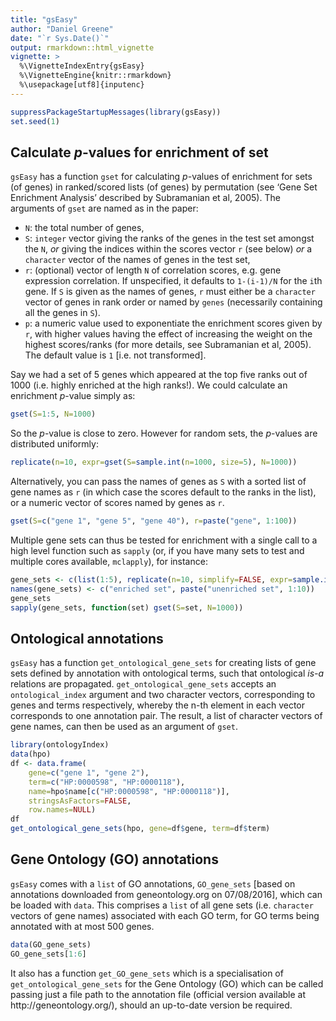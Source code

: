 ```yaml
---
title: "gsEasy"
author: "Daniel Greene"
date: "`r Sys.Date()`"
output: rmarkdown::html_vignette
vignette: >
  %\VignetteIndexEntry{gsEasy}
  %\VignetteEngine{knitr::rmarkdown}
  %\usepackage[utf8]{inputenc}
---
```


```r
suppressPackageStartupMessages(library(gsEasy))
set.seed(1)
```
## Calculate *p*-values for enrichment of set

`gsEasy` has a function `gset` for calculating *p*-values of enrichment for sets (of genes) in ranked/scored lists (of genes) by permutation (see 'Gene Set Enrichment Analysis' described by Subramanian et al, 2005). The arguments of `gset` are named as in the paper:

* `N`: the total number of genes,
* `S`: `integer` vector giving the ranks of the genes in the test set amongst the `N`, *or* giving the indices within the scores vector `r` (see below) *or* a `character` vector of the names of genes in the test set, 
* `r`: (optional) vector of length `N` of correlation scores, e.g. gene expression correlation. If unspecified, it defaults to `1-(i-1)/N` for the `i`th gene. If `S` is given as the names of genes, `r` must either be a `character` vector of genes in rank order or named by `genes` (necessarily containing all the genes in `S`).
* `p`: a numeric value used to exponentiate the enrichment scores given by `r`, with higher values having the effect of increasing the weight on the highest scores/ranks (for more details, see Subramanian et al, 2005). The default value is `1` [i.e. not transformed].

Say we had a set of 5 genes which appeared at the top five ranks out of 1000 (i.e. highly enriched at the high ranks!). We could calculate an enrichment *p*-value simply as:
```r
gset(S=1:5, N=1000)
```

So the *p*-value is close to zero. However for random sets, the *p*-values are distributed uniformly:
```r
replicate(n=10, expr=gset(S=sample.int(n=1000, size=5), N=1000))
```

Alternatively, you can pass the names of genes as `S` with a sorted list of gene names as `r` (in which case the scores default to the ranks in the list), or a numeric vector of scores named by genes as `r`.
```r
gset(S=c("gene 1", "gene 5", "gene 40"), r=paste("gene", 1:100))
```

Multiple gene sets can thus be tested for enrichment with a single call to a high level function such as `sapply` (or, if you have many sets to test and multiple cores available, `mclapply`), for instance:
```r
gene_sets <- c(list(1:5), replicate(n=10, simplify=FALSE, expr=sample.int(n=1000, size=5)))
names(gene_sets) <- c("enriched set", paste("unenriched set", 1:10))
gene_sets
sapply(gene_sets, function(set) gset(S=set, N=1000))
```

## Ontological annotations

`gsEasy` has a function `get_ontological_gene_sets` for creating lists of gene sets defined by annotation with ontological terms, such that ontological *is-a* relations are propagated. `get_ontological_gene_sets` accepts an `ontological_index` argument and two character vectors, corresponding to genes and terms respectively, whereby the n-th element in each vector corresponds to one annotation pair. The result, a list of character vectors of gene names, can then be used as an argument of `gset`.

```r
library(ontologyIndex)
data(hpo)
df <- data.frame(
	gene=c("gene 1", "gene 2"), 
	term=c("HP:0000598", "HP:0000118"), 
	name=hpo$name[c("HP:0000598", "HP:0000118")], 
	stringsAsFactors=FALSE,
	row.names=NULL)
df
get_ontological_gene_sets(hpo, gene=df$gene, term=df$term)
```

## Gene Ontology (GO) annotations
`gsEasy` comes with a `list` of GO annotations, `GO_gene_sets` [based on annotations downloaded from geneontology.org on 07/08/2016], which can be loaded with `data`. This comprises a `list` of all gene sets (i.e. `character` vectors of gene names) associated with each GO term, for GO terms being annotated with at most 500 genes.
```r
data(GO_gene_sets)
GO_gene_sets[1:6]
```

It also has a function `get_GO_gene_sets` which is a specialisation of `get_ontological_gene_sets` for the Gene Ontology (GO) which can be called passing just a file path to the annotation file (official version available at http://geneontology.org/), should an up-to-date version be required. 
